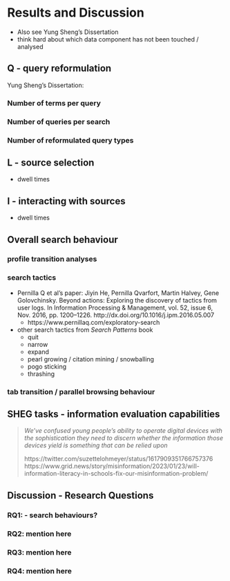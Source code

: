 # Results and Discussion

- Also see Yung Sheng's Dissertation
- think hard about which data component has not been touched / analysed



## Q - query reformulation

Yung Sheng's Dissertation:

### Number of terms per query

### Number of queries per search

### Number of reformulated query types


## L - source selection

- dwell times

## I - interacting with sources

- dwell times

## Overall search behaviour

### profile transition analyses


### search tactics

- Pernilla Q et al's paper: Jiyin He, Pernilla Qvarfort, Martin Halvey, Gene Golovchinsky. Beyond actions: Exploring the discovery of tactics from user logs. In Information Processing & Management, vol. 52, issue 6, Nov. 2016, pp. 1200–1226. http://dx.doi.org/10.1016/j.ipm.2016.05.007
  - https://www.pernillaq.com/exploratory-search
- other search tactics from *Search Patterns* book
  - quit
  - narrow
  - expand
  - pearl growing / citation mining / snowballing
  - pogo sticking
  - thrashing

### tab transition / parallel browsing behaviour



## SHEG tasks - information evaluation capabilities

> *We've confused young people’s ability to operate digital devices with the sophistication they need to discern whether the information those devices yield is something that can be relied upon*
>
> https://twitter.com/suzettelohmeyer/status/1617909351766757376
> https://www.grid.news/story/misinformation/2023/01/23/will-information-literacy-in-schools-fix-our-misinformation-problem/





## Discussion - Research Questions

### RQ1: - search behaviours?

### RQ2: mention here



### RQ3: mention here


### RQ4: mention here
